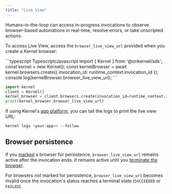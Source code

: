 ```yaml
---
title: "Live View"
---
```


Humans-in-the-loop can access in-progress invocations to observe browser-based automations in real-time, resolve errors, or take unscripted actions.

To access Live View, access the `browser_live_view_url` provided when you create a Kernel browser:

<CodeGroup>
```typescript Typescript/Javascript
import { Kernel } from '@onkernel/sdk';
const kernel = new Kernel();
const kernelBrowser = await kernel.browsers.create({ invocation_id: runtime_context.invocation_id });
console.log(kernelBrowser.browser_live_view_url);
```

```python Python
import kernel
client = Kernel()
kernel_browser = client.browsers.create(invocation_id=runtime_context.invocation_id)
print(kernel_browser.browser_live_view_url)
```
</CodeGroup>

If using Kernel's [app platform](/build/develop), you can tail the logs to print the live view URL:

```bash
kernel logs <your-app>> --follow
```

## Browser persistence

If you [marked](/launch/browser-persistence) a browser for persistence, `browser_live_view_url` remains active after the invocation ends. It remains active until you [terminate the browser](/launch/browser-termination).

For browsers *not* marked for persistence, `browser_live_view_url` becomes invalid once the invocation's status reaches a terminal state (`SUCCEEDED` or `FAILED`).
